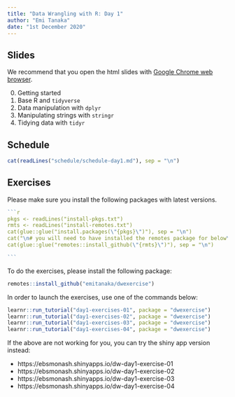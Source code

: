 ```yaml
---
title: "Data Wrangling with R: Day 1"
author: "Emi Tanaka"
date: "1st December 2020"
---
```


## Slides

We recommend that you open the html slides <i class="fas fa-link"></i> with [Google Chrome web browser](https://www.google.com/intl/en_au/chrome/). 

0. Getting started [<i class="fas fa-link"></i>](slides/day1-session0.html) [<i class="fas fa-file-pdf"></i>](slides/day1-session0.pdf)
1. Base R and `tidyverse` [<i class="fas fa-link"></i>](slides/day1-session1.html) [<i class="fas fa-file-pdf"></i>](slides/day1-session1.pdf)
2. Data manipulation with `dplyr` [<i class="fas fa-link"></i>](slides/day1-session2.html) [<i class="fas fa-file-pdf"></i>](slides/day1-session2.pdf)
3. Manipulating strings with `stringr` [<i class="fas fa-link"></i>](slides/day1-session3.html) [<i class="fas fa-file-pdf"></i>](slides/day1-session3.pdf)
4. Tidying data with `tidyr` [<i class="fas fa-link"></i>](slides/day1-session4.html) [<i class="fas fa-file-pdf"></i>](slides/day1-session4.pdf)

## Schedule

```r
cat(readLines("schedule/schedule-day1.md"), sep = "\n")
```

## Exercises

Please make sure you install the following packages with latest versions.

```` r
```r
pkgs <- readLines("install-pkgs.txt")
rmts <- readLines("install-remotes.txt")
cat(glue::glue("install.packages(\"{pkgs}\")"), sep = "\n")
cat("\n# you will need to have installed the remotes package for below\n")
cat(glue::glue("remotes::install_github(\"{rmts}\")"), sep = "\n")

```
````

To do the exercises, please install the following package:

```r
remotes::install_github("emitanaka/dwexercise")
```

In order to launch the exercises, use one of the commands below:

```r
learnr::run_tutorial("day1-exercises-01", package = "dwexercise")
learnr::run_tutorial("day1-exercises-02", package = "dwexercise")
learnr::run_tutorial("day1-exercises-03", package = "dwexercise")
learnr::run_tutorial("day1-exercises-04", package = "dwexercise")
```

If the above are not working for you, you can try the shiny app version instead:

* https://ebsmonash.shinyapps.io/dw-day1-exercise-01
* https://ebsmonash.shinyapps.io/dw-day1-exercise-02
* https://ebsmonash.shinyapps.io/dw-day1-exercise-03
* https://ebsmonash.shinyapps.io/dw-day1-exercise-04
